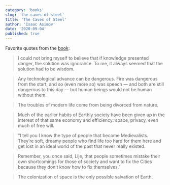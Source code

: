 ```yaml
---
category: 'books'
slug: 'the-caves-of-steel'
title: 'The Caves of Steel'
author: 'Isaac Asimov'
date: '2020-09-04'
published: true
---
```


Favorite quotes from the [book](https://amzn.eu/bNSP8xE):

> I could not bring myself to believe that if knowledge presented danger, the solution was ignorance. To me, it always seemed that the solution had to be wisdom.

> Any technological advance can be dangerous. Fire was dangerous from the start, and so (even more so) was speech — and both are still dangerous to this day — but human beings would not be human without them.

> The troubles of modern life come from being divorced from nature.

> Much of the earlier habits of Earthly society have been given up in the interest of that same economy and efficiency: space, privacy, even much of free will.

> “I tell you I know the type of people that become Medievalists. They’re soft, dreamy people who find life too hard for them here and get lost in an ideal world of the past that never really existed.

> Remember, you once said, Lije, that people sometimes mistake their own shortcomings for those of society and want to fix the Cities because they don’t know how to fix themselves.”

> The colonization of space is the only possible salvation of Earth.
